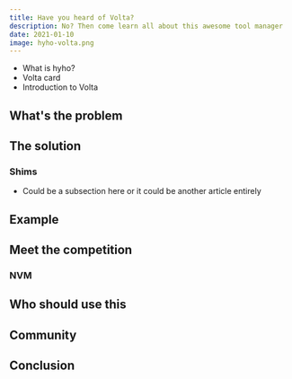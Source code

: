 ```yaml
---
title: Have you heard of Volta?
description: No? Then come learn all about this awesome tool manager
date: 2021-01-10
image: hyho-volta.png
---
```


- What is hyho?
- Volta card
- Introduction to Volta

## What's the problem


## The solution

### Shims

* Could be a subsection here or it could be another article entirely

## Example

## Meet the competition

### NVM


## Who should use this


## Community

## Conclusion